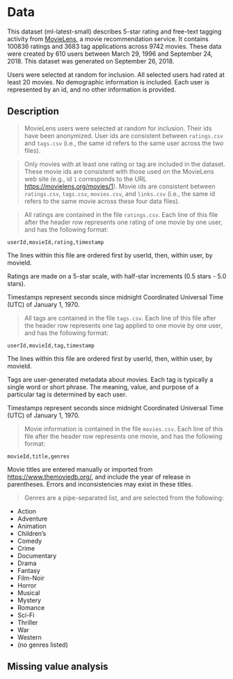 # Data

This dataset (ml-latest-small) describes 5-star rating and free-text tagging activity from [MovieLens](http://movielens.org), a movie recommendation service. It contains 100836 ratings and 3683 tag applications across 9742 movies. These data were created by 610 users between March 29, 1996 and September 24, 2018. This dataset was generated on September 26, 2018.

Users were selected at random for inclusion. All selected users had rated at least 20 movies. No demographic information is included. Each user is represented by an id, and no other information is provided.

## Description

> MovieLens users were selected at random for inclusion. Their ids have been anonymized. User ids are consistent between `ratings.csv` and `tags.csv` (i.e., the same id refers to the same user across the two files).

> Only movies with at least one rating or tag are included in the dataset. These movie ids are consistent with those used on the MovieLens web site (e.g., id `1` corresponds to the URL <https://movielens.org/movies/1>). Movie ids are consistent between `ratings.csv`, `tags.csv`, `movies.csv`, and `links.csv` (i.e., the same id refers to the same movie across these four data files).

> All ratings are contained in the file `ratings.csv`. Each line of this file after the header row represents one rating of one movie by one user, and has the following format:

    userId,movieId,rating,timestamp

The lines within this file are ordered first by userId, then, within user, by movieId.

Ratings are made on a 5-star scale, with half-star increments (0.5 stars - 5.0 stars).

Timestamps represent seconds since midnight Coordinated Universal Time (UTC) of January 1, 1970.

> All tags are contained in the file `tags.csv`. Each line of this file after the header row represents one tag applied to one movie by one user, and has the following format:

    userId,movieId,tag,timestamp

The lines within this file are ordered first by userId, then, within user, by movieId.

Tags are user-generated metadata about movies. Each tag is typically a single word or short phrase. The meaning, value, and purpose of a particular tag is determined by each user.

Timestamps represent seconds since midnight Coordinated Universal Time (UTC) of January 1, 1970.

> Movie information is contained in the file `movies.csv`. Each line of this file after the header row represents one movie, and has the following format:

    movieId,title,genres

Movie titles are entered manually or imported from <https://www.themoviedb.org/>, and include the year of release in parentheses. Errors and inconsistencies may exist in these titles.

> Genres are a pipe-separated list, and are selected from the following:

* Action
* Adventure
* Animation
* Children's
* Comedy
* Crime
* Documentary
* Drama
* Fantasy
* Film-Noir
* Horror
* Musical
* Mystery
* Romance
* Sci-Fi
* Thriller
* War
* Western
* (no genres listed)


## Missing value analysis
